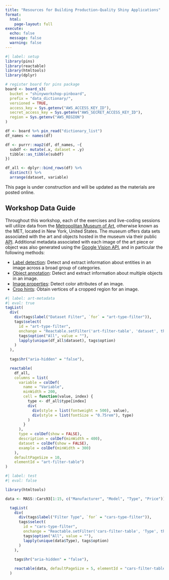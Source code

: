 ```yaml
---
title: "Resources for Building Production-Quality Shiny Applications"
format:
  html:
    page-layout: full
execute:
  echo: false
  message: false
  warning: false
---
```


```r
#| label: setup
library(pins)
library(reactable)
library(htmltools)
library(dplyr)

# register board for pins package
board <- board_s3(
  bucket = "shinyworkshop-pinboard",
  prefix = "data_dictionary/",
  versioned = TRUE,
  access_key = Sys.getenv("AWS_ACCESS_KEY_ID"),
  secret_access_key = Sys.getenv("AWS_SECRET_ACCESS_KEY_ID"),
  region = Sys.getenv("AWS_REGION")
)

df <- board %>% pin_read("dictionary_list")
df_names <- names(df)

df <- purrr::map2(df, df_names, ~{
  subdf <- mutate(.x, dataset = .y)
  tibble::as_tibble(subdf)
})

df_all <- dplyr::bind_rows(df) %>%
  distinct() %>%
  arrange(dataset, variable)
```


::: callout-warning
This page is under construction and will be updated as the materials are posted online.
:::

## Workshop Data Guide

Throughout this workshop, each of the exercises and live-coding sessions will utilize data from the [Metropolitan Museum of Art](https://www.metmuseum.org){target="_blank"}, otherwise known as the MET, located in New York, United States. The museum offers data sets associated with the art and objects hosted in the museum via their public [API](https://metmuseum.github.io){target="_blank"}. Additional metadata associated with each image of the art piece or object was also generated using the [Google Vision API](https://cloud.google.com/vision){target="_blank"}, and in particular the following methods:

* [Label detection](https://cloud.google.com/vision/docs/labels){target="_blank"}: Detect and extract information about entities in an image across a broad group of categories.
* [Object annotation](https://cloud.google.com/vision/docs/object-localizer){target="_blank"}: Detect and extract information about multiple objects in an image.
* [Image properties](https://cloud.google.com/vision/docs/detecting-properties){target="_blank"}: Detect color attributes of an image.
* [Crop hints](https://cloud.google.com/vision/docs/detecting-crop-hints){target="_blank"}: Obtain vertices of a cropped region for an image.

```r
#| label: art-metadata
#| eval: true
tagList(
  div(
    div(tags$label("Dataset Filter", `for` = "art-type-filter")),
    tags$select(
      id = "art-type-filter",
      onchange = "Reactable.setFilter('art-filter-table', 'dataset', this.value)",
      tags$option("All", value = ""),
      lapply(unique(df_all$dataset), tags$option)
    )
  ),
  
  tags$hr("aria-hidden" = "false"),

  reactable(
    df_all,
    columns = list(
      variable = colDef(
        name = "Variable",
        minWidth = 200,
        cell = function(value, index) {
          type <- df_all$type[index]
          div(
            div(style = list(fontweight = 500), value),
            div(style = list(fontSize = "0.75rem"), type)
          )
        }
      ),
      type = colDef(show = FALSE),
      description = colDef(minWidth = 400),
      dataset = colDef(show = FALSE),
      example = colDef(minWidth = 300)
    ),
    defaultPageSize = 10, 
    elementId = "art-filter-table")
)

```

```r
#| label: test
#| eval: false

library(htmltools)

data <- MASS::Cars93[1:15, c("Manufacturer", "Model", "Type", "Price")]

  tagList(
    div(
      div(tags$label("Filter Type", `for` = "cars-type-filter")),
      tags$select(
        id = "cars-type-filter",
        onchange = "Reactable.setFilter('cars-filter-table', 'Type', this.value)",
        tags$option("All", value = ""),
        lapply(unique(data$Type), tags$option)
      )
    ),
    
    tags$hr("aria-hidden" = "false"),

    reactable(data, defaultPageSize = 5, elementId = "cars-filter-table")
  )
```

